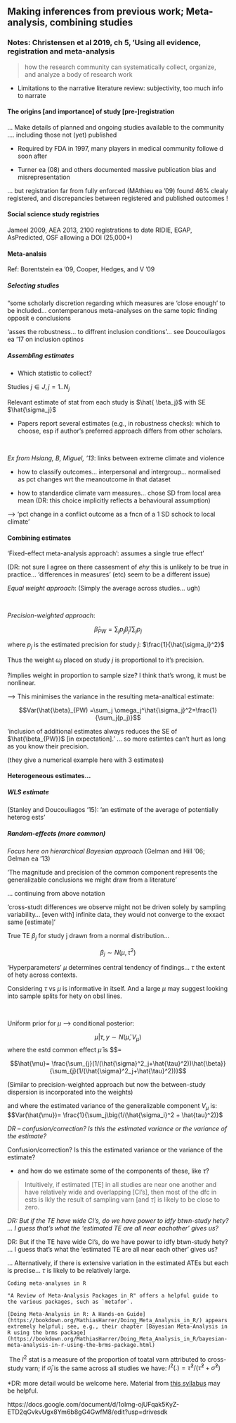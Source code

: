 ## Making inferences from previous work; Meta-analysis, combining studies

### Notes: Christensen et al 2019, ch 5, 'Using all evidence, registration and meta-analysis

> how the research community can systematically collect, organize, and analyze a body of research work

- Limitations to the  narrative literature review: subjectivity, too much info to narrate

#### The origins [and importance] of study [pre-]registration

... Make details of planned and ongoing studies available to the community .... including those not (yet) published

- Required by FDA in 1997, many players in medical community followe d soon after

- Turner ea (08) and others documented massive publication bias and misrepresentation

... but registration far from fully enforced (MAthieu ea '09) found 46% clealy registered, and discrepancies between registered and published outcomes
!

#### Social science study registries

Jameel 2009, AEA 2013, 2100 registrations to date
RIDIE, EGAP, AsPredicted, OSF allowing a DOI (25,000+)

#### Meta-analsis

Ref: Borentstein ea '09, Cooper, Hedges, and V '09

##### Selecting studies

"some scholarly discretion regarding which measures are 'close enough' to be included... contemperanous meta-analyses on the same topic finding opposit e conclusions

'asses the robustness... to diffrent inclusion conditions'... see Doucouliagos ea '17 on inclusion optinos

##### Assembling estimates

- Which statistic to collect?

Studies $j \in J, j= 1..N_j$

Relevant estimate of stat from each study is $\hat{
\beta_j}$ with SE $\hat{\sigma_j}$

- Papers report several estimates (e.g., in robustness checks): which to choose, esp if author's preferred approach differs from other scholars.

\

*Ex from Hsiang, B, Miguel, '13*: links between extreme climate and violence

- how to classify outcomes... interpersonal and intergroup... normalised as pct changes wrt the meanoutcome in that dataset

- how to standardice climate varn measures... chose SD from local area mean
(DR: this choice implicitly reflects a behavioural assumption)

--> 'pct  change in a conflict outcome as a fncn of a 1 SD schock to local climate'

#### Combining estimates

'Fixed-effect meta-analysis approach': assumes a single true effect'

(DR: not sure I agree on there cassesment of *ehy* this is unlikely to be true in practice... 'differences in measures' (etc) seem to be a different issue)

*Equal weight approach*: (Simply the average across studies... ugh)

\

*Precision-weighted approach*:

$$\hat{\beta}_{PW}=
\sum_{j}p_j\hat{\beta}_j/
\sum_{j}p_j$$

where $p_j$ is the estimated precision for study $j$: $\frac{1}{\hat{\sigma_i}^2}$

Thus the weight $\omega_j$ placed on study $j$ is proportional to it's precision.

?implies weight in proportion to sample size? I think that's wrong, it must be nonlinear.

--> This minimises the variance in the resulting meta-analtical estimate:

$$Var(\hat{\beta}_{PW) =\sum_j \omega_j^\hat{\sigma_j}^2=\frac{1}{\sum_j(p_j)}$$

'inclusion of additional estimates always reduces the SE of $\hat{\beta_{PW}}$ [in expectation].' ... so more estimtes can't hurt as long as you know their precision.

(they give a numerical example here with 3 estimates)

#### Heterogeneous estimates...

##### WLS estimate

(Stanley and Doucouliagos '15): 'an estimate of the average of potentially heterog ests'

##### Random-effects (more common)

*Focus here on hierarchical Bayesian approach* (Gelman and Hill '06; Gelman ea '13)

'The magnitude and precision of the common component represents the generalizable conclusions we might draw from a literature'

... continuing from above notation

'cross-studt differences we observe might not be driven solely by sampling variability... [even with] infinite data, they would not converge to the exxact same [estimate]'

True TE $\beta_j$ for study j drawn from a normal distribution...

$$\beta_j \sim N(\mu, \tau^2)$$

'Hyperparameters' $\mu$ determines central tendency of findings...
$\tau$ the extent of hety across contexts.

Considering $\tau$ vs $\mu$ is informative  in itself.
And a large $\mu$ may suggest looking into sample splits for hety on obsl lines.

\

Uniform prior for $\mu$ --> conditional posterior:

$$\mu|\tau,y \sim N(\hat{\mu}, V_{\mu})$$ where the estd common effect $\hat{\mu}$ is
$$\hat{\mu}=

$$\hat{\mu}=
\frac{\sum_{j}(1/(\hat{\sigma}^2_j+\hat{\tau}^2))\hat{\beta}}
{\sum_{j}(1/(\hat{\sigma}^2_j+\hat{\tau}^2))}$$

(Similar to precision-weighted approach but now the between-study dispersion is incorporated into the weights)

and where the estimated variance  of the generalizable component $V_\mu$ is:
$$Var(\hat{\mu})= \frac{1}{\sum_j\big(1/(\hat{\sigma_i}^2 + \hat{tau}^2)}$

*DR -- confusion/correction? Is this the estimated variance or the variance of the estimate?*

<div class="marginnote">

Confusion/correction? Is this the estimated variance or the variance of the estimate?

</div>

- and how do we estimate some of the components of these, like $\hat{\tau}$?

> Intuitively, if estimated [TE] in all studies are near one another and have relatively wide and overlapping [CI's], then most of the dfc in ests is lkly the result of sampling varn [and $\tau$] is likely to be close to zero.

 *DR: But if the TE have wide CI's, do we have power to idfy btwn-study hety? ... I guess that's what the 'estimated TE are all near eachother' gives us?*

<div class="marginnote">

DR: But if the TE have wide CI's, do we have power to idfy btwn-study hety? ... I guess that's what the 'estimated TE are all near each other' gives us?

</div>

... Alternatively, if there is extensive variation in the estimated ATEs but each is precise... $\tau$ is likely to be relatively large.

```block2
Coding meta-analyses in R

"A Review of Meta-Analysis Packages in R" offers a helpful guide to the various packages, such as `metafor`.

[Doing Meta-Analysis in R: A Hands-on Guide](https://bookdown.org/MathiasHarrer/Doing_Meta_Analysis_in_R/) appears extremely helpful; see, e.g., their chapter [Bayesian Meta-Analysis in R using the brms package](https://bookdown.org/MathiasHarrer/Doing_Meta_Analysis_in_R/bayesian-meta-analysis-in-r-using-the-brms-package.html)

```


<!-- TODO: some code exercises should be put or linked here? Perhaps drawn from the above references? -->


</div>

\ The $I^2$ stat is a measure of the proportion of toatal varn attributed to cross-study varn; if $\hat{\sigma}_j$ is the same across all studies we have:
$I^2(.) = \hat{\tau}^2/(\hat{\tau}^2 + \hat{\sigma}^2)$

*DR: more detail would be welcome here. Material from [this syllabus]() may be helpful.

https://docs.google.com/document/d/1oImg-ojUFqak5KyZ-ETD2qGvkvUgx8Ym6b8gG4GwfM8/edit?usp=drivesdk


